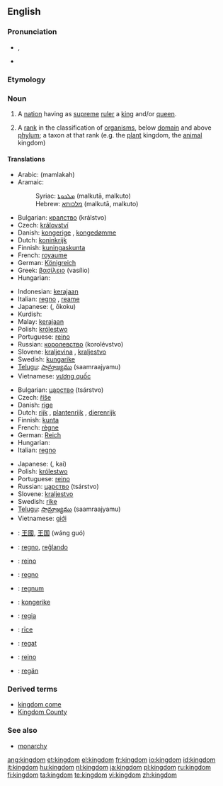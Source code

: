 {{wikipedia|mul=monarchy|kingdom (biology)}}
==English==

===Pronunciation===
*{{IPA|/ˈkɪŋdəm/}}, {{SAMPA|/"kINd@m/}}
*{{audio|en-us-kingdom.ogg|Audio (US)}}

===Etymology===
{{suffix|king|dom}}

===Noun===
{{en-noun}}

# A [[nation]] having as [[supreme]] [[ruler]] a [[king]] and/or [[queen]].
# {{context|biology|taxonomy}} A [[rank]] in the classification of [[organism]]s, below [[domain]] and above [[phylum]]; a taxon at that rank (e.g. the [[plant]] kingdom, the [[animal]] kingdom)

====Translations====
{{trans-top|nation having as supreme ruler a king and/or queen}}
*Arabic: {{ARchar|[[مملكة]]}} (mamlakah)
*Aramaic:
*:Syriac: [[ܡܠܟܘܬܐ]] (malkutā, malkuto) {{f}}
*:Hebrew: [[מלכותא]] (malkutā, malkuto) {{f}}
*Bulgarian: [[кралство]] (králstvo) {{n}}
*Czech: [[království]] {{n}}
*Danish: [[kongerige]] {{n}}, [[kongedømme]] {{n}}
*Dutch: [[koninkrijk]] {{n}}
*Finnish: [[kuningaskunta]]
*French: [[royaume]] {{m}}
*German: [[Königreich]] {{n}}
*Greek: [[βασίλειο]] (vasílio) {{n}}
*Hungarian: {{t|hu|királyság}}
{{trans-mid}}
*Indonesian: [[kerajaan]]
*Italian: [[regno]] {{m}}, [[reame]] {{m}}
*Japanese: {{JAchar|[[王国]]}} ({{JAchar|[[おうこく]]}}, ōkoku)
*Kurdish: {{KUchar|[[مه‌مله‌که‌ت]]}}
*Malay: [[kerajaan]]
*Polish: [[królestwo]] {{n}}
*Portuguese: [[reino]] {{m}}
*Russian: [[королевство]] (korolévstvo) {{n}}
*Slovene: [[kraljevina]] {{f}}, [[kraljestvo]] {{n}}
*Swedish: [[kungarike]] {{n}}
*[[Telugu]]: [[సామ్రాజ్యము]] (saamraajyamu)
*Vietnamese: [[vương quốc]]
{{trans-bottom}}

{{trans-top|taxonomic division, below Domain and above Phylum}}
*Bulgarian: [[царство]] (tsárstvo) {{n}}
*Czech: [[říše]] {{f}}
*Danish: [[rige]] {{n}}
*Dutch: [[rijk]] {{n}}, [[plantenrijk]] {{n}}, {{n}} [[dierenrijk]]
*Finnish: [[kunta]]
*French: [[règne]] {{m}}
*German: [[Reich]] {{n}}
*Hungarian: {{t|hu|-világ}}
*Italian: [[regno]] {{m}}
{{trans-mid}}
*Japanese: {{JAchar|[[界]]}} ({{JAchar|[[かい]]}}, kai)
*Polish: [[królestwo]] {{n}}
*Portuguese: [[reino]] {{m}}
*Russian: [[царство]] (tsárstvo) {{n}}
*Slovene: [[kraljestvo]] {{n}}
*Swedish: [[rike]] {{n}}
*[[Telugu]]: [[సామ్రాజ్యము]] (saamraajyamu)
*Vietnamese: [[giới]]
{{trans-bottom}}

{{ttbc-top}}
*{{ttbc|Chinese}}: [[王國]], [[王国]] (wáng guó)
*{{ttbc|Esperanto}}: [[regno]], [[reĝlando]]
*{{ttbc|Galician}}: [[reino]] {{m}}
*{{ttbc|Interlingua}}: [[regno]]
*{{ttbc|Latin}}: [[regnum]] {{n}}
{{ttbc-mid}}
*{{ttbc|Norwegian}}: [[kongerike]] {{n}}
*{{ttbc|Novial}}: [[regia]]
*{{ttbc|Old English}}: [[rice|rīce]] {{n}}
*{{ttbc|Romanian}}: [[regat]] {{n}}
*{{ttbc|Spanish}}: [[reino]] {{m}}
*{{ttbc|Volapük}}: [[regän]]
{{ttbc-bottom}}

===Derived terms===
*[[kingdom come]]
*[[Kingdom County]]

===See also===
*[[monarchy]]

[[ang:kingdom]]
[[et:kingdom]]
[[el:kingdom]]
[[fr:kingdom]]
[[io:kingdom]]
[[id:kingdom]]
[[it:kingdom]]
[[hu:kingdom]]
[[nl:kingdom]]
[[ja:kingdom]]
[[pl:kingdom]]
[[ru:kingdom]]
[[fi:kingdom]]
[[ta:kingdom]]
[[te:kingdom]]
[[vi:kingdom]]
[[zh:kingdom]]